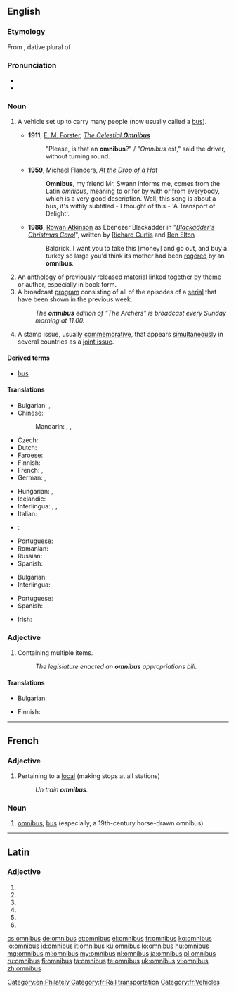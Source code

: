 {{also|Omnibus}}
==English==

===Etymology===
From {{etyl|la}} {{term|omnibus||lang=la|for all}}, dative plural of {{term|omnis||lang=la|all}}

===Pronunciation===
* {{IPA|/ˈɒmniˌbʌs/}}
* {{audio|En-us-omnibus.ogg|Audio (US)}}
{{rfap|UK|UK}}

===Noun===
{{wikipedia}}
{{en-noun|es|pl2=omnibi}}

# {{dated}} A vehicle set up to carry many people (now usually called a [[bus]]).
#* '''1911''', [[w:E. M. Forster|E. M. Forster]], ''[[w:The Celestial Omnibus|The Celestial '''Omnibus''']]''
#*: "Please, is that an '''omnibus'''?" / "''Omnibus'' est," said the driver, without turning round.
#* '''1959''', [[w:Michael Flanders|Michael Flanders]], ''[[w:At the Drop of a Hat|At the Drop of a Hat]]''
#*: '''Omnibus''', my friend Mr. Swann informs me, comes from the Latin ''omnibus'', meaning to or for by with or from everybody, which is a very good description. Well, this song is about a bus, it's wittily subtitled - I thought of this - 'A Transport of Delight'.
#* '''1988''', [[w:Rowan Atkinson|Rowan Atkinson]] as Ebenezer Blackadder in "''[[w:Blackadder's Christmas Carol|Blackadder's Christmas Carol]]''", written by [[w:Richard Curtis|Richard Curtis]] and [[w:Ben Elton|Ben Elton]]
#*: Baldrick, I want you to take this [money] and go out, and buy a turkey so large you'd think its mother had been [[rogering|rogered]] by an '''omnibus'''.
# An [[anthology]] of previously released material linked together by theme or author, especially in book form.
# A broadcast [[program]] consisting of all of the episodes of a [[serial]] that have been shown in the previous week.
#: ''The '''omnibus''' edition of "The Archers" is broadcast every Sunday morning at 11.00.''
# {{philately}} A stamp issue, usually [[commemorative]], that appears [[simultaneously]] in several countries as a [[joint issue]].

====Derived terms====
* [[bus]]

====Translations====
{{trans-top|vehicle}}
* Bulgarian: {{t+|bg|омнибус|m|tr=omnibus}}, {{t+|bg|автобус|m|tr=avtobus}}
* Chinese:
*: Mandarin: {{t|cmn|公車|sc=Hani}}, {{t|cmn|公共汽車|sc=Hani}}, {{t|cmn|巴士|sc=Hani}}
* Czech: {{t+|cs|autobus}}
* Dutch: {{t+|nl|bus}}
* Faroese: {{t-|fo|bussur|m}}
* Finnish: {{t+|fi|linja-auto}}
* French: {{t+|fr|omnibus|m}}, {{t+|fr|bus|m}}
* German: {{t+|de|Omnibus|m}}, {{t+|de|Bus|m}}
{{trans-mid}}
* Hungarian: {{t-|hu|omnibusz}}, {{t+|hu|autóbusz}}
* Icelandic: {{t+|is|strætó|m}}
* Interlingua: {{t-|ia|omnibus}}, {{t-|ia|autobus}}, {{t-|ia|bus}}
* Italian: {{t+|it|autobus|m}}
* {{ttbc|ja}}: {{t-|ja|乗合バス|tr=のりあいばす, noriaibasu|sc=Jpan}}
* Portuguese: {{t+|pt|ônibus|m}}
* Romanian: {{t-|ro|autobuz|n}}
* Russian: {{t+|ru|автобус|m|tr=aftóbus|sc=Cyrl}}
* Spanish: {{t+|es|autobús|m}}
{{trans-bottom}}

{{trans-top|book}}
* Bulgarian: {{t-|bg|сборник|m|tr=sbórnik|sc=Cyrl}}
* Interlingua: {{t-|ia|compilation}}
{{trans-mid}}
* Portuguese: {{t+|pt|compilação|f}}
* Spanish: {{t-|es|compilación|f}}
{{trans-bottom}}

{{trans-top|television programme/program}}
* Irish: {{t-|ga|ollchlár|m}}
{{trans-mid}}
{{trans-bottom}}

===Adjective===
{{en-adj|-}}

# Containing multiple items.
#: ''The legislature enacted an '''omnibus''' appropriations bill.''

====Translations====
{{trans-top|containing multiple items}}
* Bulgarian: {{t+|bg|всеобхватен|tr=vseobhváten}}
{{trans-mid}}
* Finnish: {{t-|fi|kertaus, yhteenveto, kaikki jaksot}}
{{trans-bottom}}

[[Category:en:Philately]]

----

==French==

===Adjective===
{{fr-adj|inv=yes}}

# {{rail transport|of a train}} Pertaining to a [[local]] (making stops at all stations)
#: ''Un train '''omnibus'''.''

===Noun===
{{fr-noun|m|pl=omnibus}}

# {{dated}} [[omnibus]], [[bus]] (especially, a 19th-century horse-drawn omnibus)

[[Category:fr:Rail transportation]]
[[Category:fr:Vehicles]]

----

==Latin==

===Adjective===
{{la-adj-form|omnibus}}

# {{inflection of|omnis|omnis|dat|m|p|lang=la}}
# {{inflection of|omnis|omnis|dat|f|p|lang=la}}
# {{inflection of|omnis|omnis|dat|n|p|lang=la}}
# {{inflection of|omnis|omnis|abl|m|p|lang=la}}
# {{inflection of|omnis|omnis|abl|f|p|lang=la}}
# {{inflection of|omnis|omnis|abl|n|p|lang=la}}

[[cs:omnibus]]
[[de:omnibus]]
[[et:omnibus]]
[[el:omnibus]]
[[fr:omnibus]]
[[ko:omnibus]]
[[io:omnibus]]
[[id:omnibus]]
[[it:omnibus]]
[[ku:omnibus]]
[[lo:omnibus]]
[[hu:omnibus]]
[[mg:omnibus]]
[[ml:omnibus]]
[[my:omnibus]]
[[nl:omnibus]]
[[ja:omnibus]]
[[pl:omnibus]]
[[ru:omnibus]]
[[fi:omnibus]]
[[ta:omnibus]]
[[te:omnibus]]
[[uk:omnibus]]
[[vi:omnibus]]
[[zh:omnibus]]
